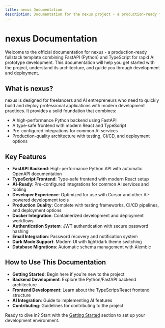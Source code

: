 ```yaml
---
title: nexus Documentation
description: Documentation for the nexus project - a production-ready fullstack template for rapid AI prototype development.
---
```


# nexus Documentation

Welcome to the official documentation for nexus - a production-ready fullstack template combining FastAPI (Python) and TypeScript for rapid AI prototype development. This documentation will help you get started with the project, understand its architecture, and guide you through development and deployment.

## What is nexus?

nexus is designed for freelancers and AI entrepreneurs who need to quickly build and deploy professional applications with modern development practices. It provides a solid foundation that combines:

- A high-performance Python backend using FastAPI
- A type-safe frontend with modern React and TypeScript
- Pre-configured integrations for common AI services
- Production-quality architecture with testing, CI/CD, and deployment options

## Key Features

- **FastAPI Backend**: High-performance Python API with automatic OpenAPI documentation
- **TypeScript Frontend**: Type-safe frontend with modern React setup
- **AI-Ready**: Pre-configured integrations for common AI services and tooling
- **Developer Experience**: Optimized for use with Cursor and other AI-powered development tools
- **Production Quality**: Complete with testing frameworks, CI/CD pipelines, and deployment options
- **Docker Integration**: Containerized development and deployment workflows
- **Authentication System**: JWT authentication with secure password hashing
- **Email Integration**: Password recovery and notification system
- **Dark Mode Support**: Modern UI with light/dark theme switching
- **Database Migrations**: Automatic schema management with Alembic

## How to Use This Documentation

- **Getting Started**: Begin here if you're new to the project
- **Backend Development**: Explore the Python/FastAPI backend architecture
- **Frontend Development**: Learn about the TypeScript/React frontend structure
- **AI Integration**: Guide to implementing AI features
- **Contributing**: Guidelines for contributing to the project

Ready to dive in? Start with the [Getting Started](/en/docs/getting-started) section to set up your development environment.
